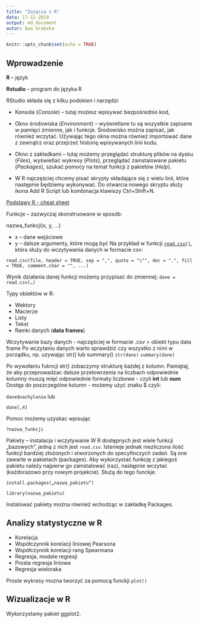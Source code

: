 ```yaml
---
title: "Zajęcia z R"
data: 17-12-2019
output: md_document
autor: Ewa Grabska
---
```


```r
knitr::opts_chunk$set(echo = TRUE)
```

## Wprowadzenie

**R** – język

**Rstudio** – program do języka R

RStudio składa się z kilku podokien i narzędzi: 

*	Konsola (*Console*) – tutaj możesz wpisywać bezpośrednio kod, 

*	Okno środowiska (*Environment*) – wyświetlane tu są wszystkie zapisane w pamięci zmienne, jak i funkcje. Środowisko można zapisać, jak również wczytać. Używając tego okna można również importować dane z zewnątrz oraz przejrzeć historię wpisywanych linii kodu. 

*	Okno z zakładkami – tutaj możemy przeglądać strukturę plików na dysku (*Files*), wyświetlać wykresy (*Plots*), przeglądać zainstalowane pakietu (*Packages*), szukać pomocy na temat funkcji z pakietów (*Help*). 

*	W R najczęściej chcemy pisać skrypty składające się z wielu linii, które następnie będziemy wykonywać. Do otwarcia nowego skryptu służy ikona Add R Script lub kombinacja klawiszy Ctrl+Shift+N. 

[Podstawy R - cheat sheet](github.com/rstudio/cheatsheets/raw/master/base-r.pdf)

Funkcje – zazwyczaj skonstruowane w sposób:

nazwa_funkcji(x, y, …)

* x – dane wejściowe
* y – dalsze argumenty, które mogą być 
Na przykład w funkcji [`read.csv()`](https://stat.ethz.ch/R-manual/R-devel/library/utils/html/read.table.html), która służy do wczytywania danych w formacie csv:

`read.csv(file, header = TRUE, sep = ",", quote = "\"", dec = ".", fill = TRUE, comment.char = "", ...)`

Wynik działania danej funkcji możemy przypisać do zmiennej:
	`dane = read.csv(…)`

Typy obiektów w R:

*	Wektory 
*	Macierze
*	Listy
*	Tekst
*	Ramki danych (**data frames**)

Wczytywanie bazy danych - najczęściej w formacie .csv > obiekt typu data frame
Po wczytaniu danych warto sprawdzić czy wszystko z nimi w porządku, np. uzywając str() lub summary()
  `str(dane)`
  `summary(dane)`

Po wywołaniu fukncji str() zobaczymy strukturę każdej z kolumn. Pamiętaj, że aby przeprowadzac dalsze przetowrzenia na liczbach odpowiednie kolumny muszą mięć odpowiednie formaty liczbowe - czyli **int** lub **num**
Dostęp do poszczególne kolumn - możemy użyć znaku $ czyli:

  `dane$nachylenie` 
lub
  
  `dane[,4]`

Pomoc możemy uzyskac wpisując 

  `?nazwa_funkcji`

Pakiety – instalacja i wczytywanie
W R dostępnych jest wiele funkcji „bazowych”, jedną z nich jest `read.csv`. Istenieje jednak niezliczona ilość funkcji bardziej złożonych i stworzonych do specyfinczych zadań. Są one zawarte w pakietach (packages). Aby wykorzystać funkcję z jakiegoś pakietu należy najpierw go zainstalować (raz), następnie wczytać (każdorazowo przy nowym projekcie). Służą do tego funckje:

`install.packages(„nazwa_pakietu”)`

`library(nazwa_pakietu)`

Instalować pakiety można również wchodząc w zakładkę Packages.


## Analizy statystyczne w R

* Korelacja
* Współczynnik korelacji liniowej Pearsona
* Współczynnik korelacji rang Spearmana
* Regresja, modele regresji
* Prosta regresja liniowa
* Regresja wieloraka

Proste wykresy mozna tworzyć za pomocą funckji `plot()`




## Wizualizacje w R
Wykorzystamy pakiet ggplot2. 




